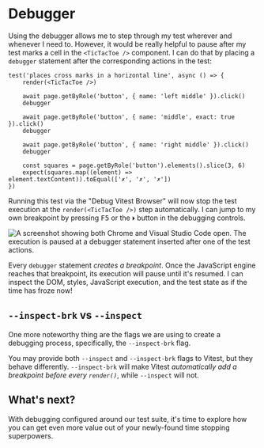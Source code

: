 # Debugger

<EpicVideo url="https://www.epicweb.dev/workshops/react-component-testing-with-vitest/debugging/debugger/solution" />

Using the debugger allows me to step through my test wherever and whenever I need to. However, it would be really helpful to pause after my test marks a cell in the `<TicTacToe />` component. I can do that by placing a `debugger` statement after the corresponding actions in the test:

```tsx filename=tic-tac-toe.browser.test.tsx nonumber nocopy highlight=5,8,11
test('places cross marks in a horizontal line', async () => {
	render(<TicTacToe />)

	await page.getByRole('button', { name: 'left middle' }).click()
	debugger

	await page.getByRole('button', { name: 'middle', exact: true }).click()
	debugger

	await page.getByRole('button', { name: 'right middle' }).click()
	debugger

	const squares = page.getByRole('button').elements().slice(3, 6)
	expect(squares.map((element) => element.textContent)).toEqual(['✗', '✗', '✗'])
})
```

Running this test via the "Debug Vitest Browser" will now stop the test execution at the `render(<TicTacToe />)` step automatically. I can jump to my own breakpoint by pressing <kbd>F5</kbd> or the `⏵` button in the debugging controls.

![A screenshot showing both Chrome and Visual Studio Code open. The execution is paused at a debugger statement inserted after one of the test actions.](/assets/04-02-debugger-in-action.png)

Every `debugger` statement _creates a breakpoint_. Once the JavaScript engine reaches that breakpoint, its execution will pause until it's resumed. I can inspect the DOM, styles, JavaScript execution, and the test state as if the time has froze now!

## `--inspect-brk` vs `--inspect`

One more noteworthy thing are the flags we are using to create a debugging process, specifically, the `--inspect-brk` flag.

You may provide both `--inspect` and `--inspect-brk` flags to Vitest, but they behave differently. `--inspect-brk` will make Vitest _automatically add a breakpoint before every `render()`_, while `--inspect` will not.

## What's next?

With debugging configured around our test suite, it's time to explore how you can get even more value out of your newly-found time stopping superpowers.
